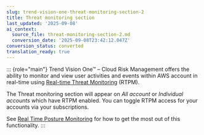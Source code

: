 ```yaml
---
slug: trend-vision-one-threat-monitoring-section-2
title: Threat monitoring section
last_updated: '2025-09-08'
ai_context:
  source_file: threat-monitoring-section-2.md
  conversion_date: '2025-09-08T23:42:12.047Z'
conversion_status: converted
translation_ready: true
---
```


::: {role="main"}
Trend Vision One™ – Cloud Risk Management offers the ability to monitor and view user activities and events within AWS account in real-time using [Real-time Threat Monitoring](real-time-threat-monitoring.mdx) (RTPM).

The Threat monitoring section will appear on *All account* or *Individual accounts* which have RTPM enabled. You can toggle RTPM access for your accounts via your subscriptions.

See [Real Time Posture Monitoring](real-time-threat-monitoring.mdx) for how to get the most out of this functionality.
:::
